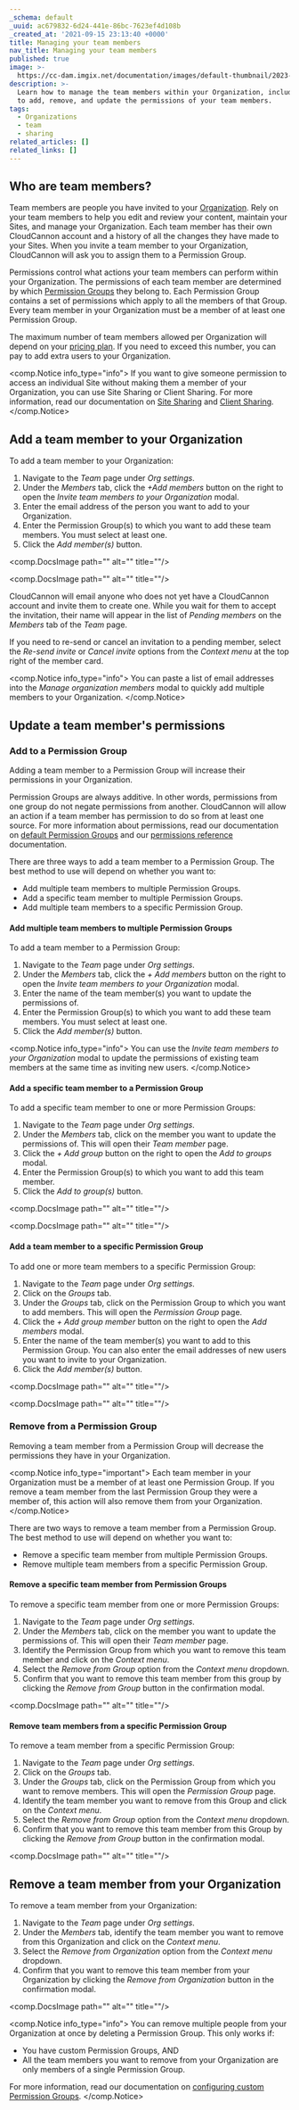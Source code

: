 ```yaml
---
_schema: default
_uuid: ac679832-6d24-441e-86bc-7623ef4d108b
_created_at: '2021-09-15 23:13:40 +0000'
title: Managing your team members
nav_title: Managing your team members
published: true
image: >-
  https://cc-dam.imgix.net/documentation/images/default-thumbnail/2023-Q4/CloudCannon-Documentation-Thumbnail.png
description: >-
  Learn how to manage the team members within your Organization, including how
  to add, remove, and update the permissions of your team members.
tags:
  - Organizations
  - team
  - sharing
related_articles: []
related_links: []
---
```

## Who are team members?

Team members are people you have invited to your [Organization](/documentation/articles/what-is-an-organization/). Rely on your team members to help you edit and review your content, maintain your Sites, and manage your Organization. Each team member has their own CloudCannon account and a history of all the changes they have made to your Sites. When you invite a team member to your Organization, CloudCannon will ask you to assign them to a Permission Group.

Permissions control what actions your team members can perform within your Organization. The permissions of each team member are determined by which [Permission Groups](/documentation/articles/default-permission-groups/) they belong to. Each Permission Group contains a set of permissions which apply to all the members of that Group. Every team member in your Organization must be a member of at least one Permission Group.

The maximum number of team members allowed per Organization will depend on your [pricing plan](/pricing/). If you need to exceed this number, you can pay to add extra users to your Organization.

<comp.Notice info_type="info">
  If you want to give someone permission to access an individual Site without making them a member of your Organization, you can use Site Sharing or Client Sharing. For more information, read our documentation on [Site Sharing](/documentation/articles/sharing-on-a-per-site-basis/) and [Client Sharing](/documentation/articles/giving-clients-access-to-update-a-site/).
</comp.Notice>

## Add a team member to your Organization

To add a team member to your Organization:

1. Navigate to the *Team* page under *Org settings*.
2. Under the *Members* tab, click the *\+Add members* button on the right to open the *Invite team members to your Organization* modal.
3. Enter the email address of the person you want to add to your Organization.
4. Enter the Permission Group(s) to which you want to add these team members. You must select at least one.
5. Click the *Add member(s)* button.

<comp.DocsImage path="" alt="" title=""/>

<comp.DocsImage path="" alt="" title=""/>

CloudCannon will email anyone who does not yet have a CloudCannon account and invite them to create one. While you wait for them to accept the invitation, their name will appear in the list of *Pending members* on the *Members* tab of the *Team* page.

If you need to re-send or cancel an invitation to a pending member, select the *Re-send invite* or *Cancel invite* options from the *Context menu* at the top right of the member card.

<comp.Notice info_type="info">
  You can paste a list of email addresses into the *Manage organization members* modal to quickly add multiple members to your Organization.
</comp.Notice>

## Update a team member's permissions

### Add to a Permission Group

Adding a team member to a Permission Group will increase their permissions in your Organization.

Permission Groups are always additive. In other words, permissions from one group do not negate permissions from another. CloudCannon will allow an action if a team member has permission to do so from at least one source. For more information about permissions, read our documentation on [default Permission Groups](/documentation/articles/default-permission-groups/) and our [permissions reference](/documentation/articles/permissions-reference/) documentation.

There are three ways to add a team member to a Permission Group. The best method to use will depend on whether you want to:

* Add multiple team members to multiple Permission Groups.
* Add a specific team member to multiple Permission Groups.
* Add multiple team members to a specific Permission Group.

#### Add multiple team members to multiple Permission Groups

To add a team member to a Permission Group:

1. Navigate to the *Team* page under *Org settings*.
2. Under the *Members* tab, click the *\+ Add members* button on the right to open the *Invite team members to your Organization* modal.
3. Enter the name of the team member(s) you want to update the permissions of.
4. Enter the Permission Group(s) to which you want to add these team members. You must select at least one.
5. Click the *Add member(s)* button.

<comp.Notice info_type="info">
  You can use the *Invite team members to your Organization* modal to update the permissions of existing team members at the same time as inviting new users.
</comp.Notice>

#### Add a specific team member to a Permission Group

To add a specific team member to one or more Permission Groups:

1. Navigate to the *Team* page under *Org settings*.
2. Under the *Members* tab, click on the member you want to update the permissions of. This will open their *Team member* page.
3. Click the *\+ Add group* button on the right to open the *Add to groups* modal.
4. Enter the Permission Group(s) to which you want to add this team member.
5. Click the *Add to group(s)* button.

<comp.DocsImage path="" alt="" title=""/>

<comp.DocsImage path="" alt="" title=""/>

#### Add a team member to a specific Permission Group

To add one or more team members to a specific Permission Group:

1. Navigate to the *Team* page under *Org settings*.
2. Click on the *Groups* tab.
3. Under the *Groups* tab, click on the Permission Group to which you want to add members. This will open the *Permission Group* page.
4. Click the *\+ Add group member* button on the right to open the *Add members* modal.
5. Enter the name of the team member(s) you want to add to this Permission Group. You can also enter the email addresses of new users you want to invite to your Organization.
6. Click the *Add member(s)* button.

<comp.DocsImage path="" alt="" title=""/>

<comp.DocsImage path="" alt="" title=""/>

### Remove from a Permission Group

Removing a team member from a Permission Group will decrease the permissions they have in your Organization.

<comp.Notice info_type="important">
  Each team member in your Organization must be a member of at least one Permission Group. If you remove a team member from the last Permission Group they were a member of, this action will also remove them from your Organization.
</comp.Notice>

There are two ways to remove a team member from a Permission Group. The best method to use will depend on whether you want to:

* Remove a specific team member from multiple Permission Groups.
* Remove multiple team members from a specific Permission Group.

#### Remove a specific team member from Permission Groups

To remove a specific team member from one or more Permission Groups:

1. Navigate to the *Team* page under *Org settings*.
2. Under the *Members* tab, click on the member you want to update the permissions of. This will open their *Team member* page.
3. Identify the Permission Group from which you want to remove this team member and click on the *Context menu*.
4. Select the *Remove from Group* option from the *Context menu* dropdown.
5. Confirm that you want to remove this team member from this group by clicking the *Remove from Group* button in the confirmation modal.

<comp.DocsImage path="" alt="" title=""/>

#### Remove team members from a specific Permission Group

To remove a team member from a specific Permission Group:

1. Navigate to the *Team* page under *Org settings*.
2. Click on the *Groups* tab.
3. Under the *Groups* tab, click on the Permission Group from which you want to remove members. This will open the *Permission Group* page.
4. Identify the team member you want to remove from this Group and click on the *Context menu*.
5. Select the *Remove from Group* option from the *Context menu* dropdown.
6. Confirm that you want to remove this team member from this Group by clicking the *Remove from Group* button in the confirmation modal.

<comp.DocsImage path="" alt="" title=""/>

## Remove a team member from your Organization

To remove a team member from your Organization:

1. Navigate to the *Team* page under *Org settings*.
2. Under the *Members* tab, identify the team member you want to remove from this Organization and click on the *Context menu*.
3. Select the *Remove from Organization* option from the *Context menu* dropdown.
4. Confirm that you want to remove this team member from your Organization by clicking the *Remove from Organization* button in the confirmation modal.

<comp.DocsImage path="" alt="" title=""/>

<comp.Notice info_type="info">
  You can remove multiple people from your Organization at once by deleting a Permission Group. This only works if:

  * You have custom Permission Groups, AND
  * All the team members you want to remove from your Organization are only members of a single Permission Group.

  For more information, read our documentation on [configuring custom Permission Groups](/documentation/articles/configure-custom-permission-groups/).
</comp.Notice>